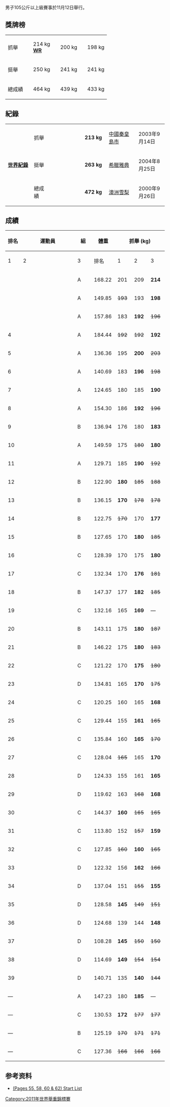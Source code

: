 {{WWC2011}}
{{main|2011年世界舉重錦標賽}}
男子105公斤以上級賽事於11月12日舉行。

==獎牌榜==
{| {{MedalistTable|type=項目|columns=2|width=250|labelwidth=100}}
|-
|抓舉 
|{{flagIOC2medalist|[[贝赫达德·萨利米-库尔达西亚比|贝赫达德·萨利米-库尔达西亚比]]|IRI|2011年世界舉重錦標賽}} || 214 kg<br>'''[[List_of_world_records_in_Olympic_weightlifting|WR]]'''
|{{flagIOC2medalist|[[Ihor_Shymechko|Ihor Shymechko]]|UKR|2011年世界舉重錦標賽}} || 200 kg
|{{flagIOC2medalist|[[阿努希-拉瓦尼·哈姆拉巴德|阿努希-拉瓦尼·哈姆拉巴德]]|IRI|2011年世界舉重錦標賽}} || 198 kg
|-
|挺舉
|{{flagIOC2medalist|[[贝赫达德·萨利米-库尔达西亚比|贝赫达德·萨利米-库尔达西亚比]]|IRI|2011年世界舉重錦標賽}} || 250 kg
|{{flagIOC2medalist|[[阿努希-拉瓦尼·哈姆拉巴德|阿努希-拉瓦尼·哈姆拉巴德]]|IRI|2011年世界舉重錦標賽}} || 241 kg
|{{flagIOC2medalist|[[全商扦|全商扦]]|KOR|2011年世界舉重錦標賽}} || 241 kg
|-
|總成績
|{{flagIOC2medalist|[[贝赫达德·萨利米-库尔达西亚比|贝赫达德·萨利米-库尔达西亚比]]|IRI|2011年世界舉重錦標賽}} || 464 kg
|{{flagIOC2medalist|[[阿努希-拉瓦尼·哈姆拉巴德|阿努希-拉瓦尼·哈姆拉巴德]]|IRI|2011年世界舉重錦標賽}} || 439 kg
|{{flagIOC2medalist|[[全商扦|全商扦]]|KOR|2011年世界舉重錦標賽}} || 433 kg
|}

==紀錄==
{| class="wikitable"
|-
|width=150 rowspan=3|'''[[舉重紀錄列表|世界紀錄]]'''
|width=85|抓舉
|width=230|{{flagathlete|[[海珊·拉扎扎德|海珊·拉扎扎德]]|IRI}}
|width=70|'''213 kg'''
|width=180|[[中國|中國]][[秦皇島市|秦皇島市]]
|width=130|2003年9月14日
|-
|挺舉
|{{flagathlete|[[海珊·拉扎扎德|海珊·拉扎扎德]]|IRI}}
|'''263 kg'''
|[[希臘|希臘]][[雅典|雅典]]
|2004年8月25日
|-
|總成績
|{{flagathlete|[[海珊·拉扎扎德|海珊·拉扎扎德]]|IRI}}
|'''472 kg'''
|[[澳洲|澳洲]][[悉尼|雪梨]]
|2000年9月26日
|}

==成績==
{|class = "wikitable" style="text-align:center;"
! rowspan=2 width=40|排名
! rowspan=2 width=250|運動員
! rowspan=2 width=50|組
! rowspan=2 width=60|體重
!colspan=4| 抓舉 (kg)
!colspan=4| 挺舉 (kg)
!rowspan=2 width=60| 總成績
|-
! width=40|1
! width=40|2
! width=40|3
! width=40|排名
! width=40|1
! width=40|2
! width=40|3
! width=40|排名
|-
|{{gold01}} ||align=left| {{flagathlete|[[贝赫达德·萨利米-库尔达西亚比|贝赫达德·萨利米-库尔达西亚比]]|IRI}} || A || 168.22 || 201 || 209 || '''214''' || {{gold01}}|| 241 || '''250''' || <s>260</s> || {{gold01}}|| '''464'''
|-
| {{silver02}}||align=left| {{flagathlete|[[阿努希-拉瓦尼·哈姆拉巴德|阿努希-拉瓦尼·哈姆拉巴德]]|IRI}} || A || 149.85 || <s>193</s>  || 193 || '''198''' || {{bronze03}}||   228 || 233 || '''241'''|| {{silver02}}|| '''439'''
|-
| {{bronze03}}||align=left| {{flagathlete|[[全商扦|全商扦]]|KOR}} || A || 157.86 || 183 || '''192''' || <s>196</s> || 6 || 232 || '''241''' || <s>254</s>|| {{bronze03}} || '''433'''
|-
| 4||align=left| {{flagathlete|[[Chingiz_Mogushkov|Chingiz Mogushkov]]|RUS}} || A || 184.44 || <s>192</s> || <s>192</s> || '''192''' || 7 || <s>233</s> || 233 || '''240''' || 4 ||  '''432'''
|-
| 5||align=left| {{flagathlete|[[Ihor_Shymechko|Ihor Shymechko]]|UKR}} || A || 136.36 || 195 || '''200''' || <s>203</s> || {{silver02}}|| <s>223</s> || 223 || '''230''' || 5 || '''430'''
|-
| 6||align=left| {{flagathlete|[[安容权|安容权]]|KOR}} || A || 140.69 || 183 || '''196''' || <s>198</s> || 4 || <s>222</s> || '''222''' || — || 11 || '''418'''
|-
| 7||align=left| {{flagathlete|[[Oleg_Proshak|Oleg Proshak]]|UKR}} || A || 124.65 || 180 || 185 || '''190''' || 8 || 215 || <s>222</s> || '''225''' || 9 || '''415'''
|-
| 8||align=left| {{flagathlete|[[Peter_Nagy_(weightlifter)|Peter Nagy]]|HUN}} || A || 154.30 || 186 || '''192''' || <s>196</s> || 5 || 215 || '''223''' || <s>226</s> || 10 || '''415'''
|-
| 9||align=left| {{flagathlete|[[Almir_Velagić|Almir Velagić]]|GER}} || B ||136.94  || 176 || 180 || '''183''' || 11 || 216 || 221 || '''228''' || 6 || '''411'''
|-
| 10||align=left| {{flagathlete|[[Itte_Detenamo|Itte Detenamo]]|NRU}} || A || 149.59 || 175 || <s>180</s> || '''180''' || 18 || 222 || '''228''' || <s>232</s> || 7 || '''408'''
|-
| 11||align=left| {{flagathlete|[[Mohamed_Abdel_Rahman_(weightlifter)|Mohamed Abdel Rahman]]|EGY}} || A || 129.71 || 185 || '''190''' || <s>192</s> || 9 || '''217''' || <s>225</s> || <s>226</s> || 15 || '''407'''
|-
| 12||align=left| {{flagathlete|[[Irakli_Turmanidze|Irakli Turmanidze]]|GEO}} || B || 122.90 || '''180''' || <s>185</s> || <s>188</s> || 13 || 210 || 215 || '''218''' || 14 || '''398'''
|-
| 13||align=left| {{flagathlete|[[陳士杰_(舉重運動員)|陳士杰]]|TPE}} || B || 136.15 || '''170''' || <s>178</s> || <s>178</s> || 25 || 215 || '''227''' || — || 8 || '''397'''
|-
| 14||align=left| {{flagathlete|[[Hojamuhammet_Toychyyev|Hojamuhammet Toychyyev]]|TKM}} || B || 122.75 || <s>170</s> || 170 || '''177''' || 19 || 210 || '''218''' || <s>223</s>  || 13 || '''395'''
|-
| 15||align=left| {{flagathlete|[[Hayk_Hakobyan|Hayk Hakobyan]]|ARM}} || B || 127.65 || 170 || '''180''' || <s>185</s> || 14 || 210 || '''215''' || <s>220</s> || 17 || '''395''' 
|-
| 16||align=left| {{flagathlete|[[Dzmitry_Vornik|Dzmitry Vornik]]|BLR}} || C || 128.39 || 170 || 175 || '''180''' || 15 || 205 || 210 || '''215''' || 18 || '''395'''
|-
| 17||align=left| {{flagathlete|[[Fernando_Reis|Fernando Reis]]|BRA}} || C || 132.34 || 170 || '''176''' || <s>181 || 20 || 207 || 212 || '''217''' || 16 || '''393'''
|-
| 18||align=left| {{flagathlete|[[Kazuomi_Ota|Kazuomi Ota]]|JPN}} || B || 147.37 || 177 || '''182''' || <s>185</s> || 12 || '''211''' || <s>215</s> || <s>215</s> || 21 || '''393'''
|-
| 19||align=left| {{flagathlete|[[George_Kobaladze|George Kobaladze]]|CAN}} || C || 132.16 || 165 || '''169''' || — || 26 || 215 || '''220''' || — || 12 || '''389'''
|-
| 20||align=left| {{flagathlete|[[Lasha_Talakhadze|Lasha Talakhadze]]|GEO}} || B || 143.11 || 175 || '''180''' || <s>187</s> || 16 || <s>207</s> || '''207''' || — || 25 || '''387'''
|-
| 21||align=left| {{flagathlete|[[Yauheni_Zharnasek|Yauheni Zharnasek]]|BLR}} || B || 146.22 || 175 || '''180''' || <s>183</s> || 17 || <s>206</s> || '''206''' || — || 26 || '''386'''
|-
| 22||align=left| {{flagathlete|[[Ondrej_Kružel|Ondrej Kružel]]|SVK}} || C || 121.22 || 170 || '''175''' || <s>180 || 21 || '''209''' || <s>214 || <s>214 || 22 || '''384'''
|-
| 23||align=left| {{flagathlete|[[Christian_Lopez_(weightlifter)|Christian Lopez]]|GUA}} || D || 134.81 || 165 || '''170''' || <s>175</s> || 24 || <s>202</s> || 202 || '''207''' || 24 || '''377'''
|-
| 24||align=left| {{flagathlete|[[Dmitriy_Kaplin|Dmitriy Kaplin]]|KAZ}} || C || 120.25 || 160 || 165 || '''168''' || 28 || 197 || 205 || '''208''' || 23 || '''376'''
|-
| 25||align=left| {{flagathlete|[[Yoel_Morales|Yoel Morales]]|VEN}} || C || 129.44 || 155 || '''161''' || <s>165 || 32 || 210 || '''215''' || <s>217</s> || 19 || '''376'''
|-
| 26||align=left| {{flagathlete|[[Julio_Arteaga|Julio Arteaga]]|ECU}} || C || 135.84 || 160 || '''165''' || <s>170 || 30 || 205 || '''211''' || <s>215 || 20 || '''376'''
|-
| 27||align=left| {{flagathlete|[[Ante_Vuković|Ante Vuković]]|CRO}} || C || 128.04 || <s>165 || 165 || '''170''' || 23 || 197 || '''202''' || <s>205 || 27 || '''372'''
|-
| 28||align=left| {{flagathlete|[[Igor_Olshanetskyi|Igor Olshanetskyi]]|ISR}} || D || 124.33 || 155 || 161 || '''165''' || 29 || 196 || '''201''' || <s>202</s> || 28 || '''366'''
|-
| 29||align=left| {{flagathlete|[[Zachary_Schluender|Zachary Schluender]]|USA}} || D || 119.62 || 163 || <s>168</s> || '''168''' || 27 || 190 || '''197''' || <s>202</s> || 31 || '''365'''
|-
| 30||align=left| {{flagathlete|[[Damon_Kelly|Damon Kelly]]|AUS}} || C || 144.37 || '''160''' || <s>165 || <s>165 || 34 || '''200''' || <s>208 || <s>208 || 29 ||  '''360'''
|-
| 31||align=left| {{flagathlete|[[Michal_Pokusa|Michal Pokusa]]|SVK}} || C || 113.80 || 152 || <s>157 || '''159''' || 35 || 193 || <s>197 || '''197''' || 30 || '''356'''
|-
| 32||align=left| {{flagathlete|[[Ragnar_Ohman|Ragnar Ohman]]|SWE}} || C || 127.85 || <s>160 || '''160''' || <s>165 || 33 || '''195''' || <s>202 || <s>202 || 32 || '''355'''
|-
| 33||align=left| {{flagathlete|[[Vincas_Slevinskis|Vincas Slevinskis]]|LTU}} || D || 122.32 || 156 || '''162''' || <s>166</s> || 31 || '''185''' || <s>190</s> || <s>190</s> || 37 || '''347'''
|-
| 34||align=left| {{flagathlete|[[Parminder_Phangura|Parminder Phangura]]|CAN}} || D || 137.04 || 151 || <s>155</s> || '''155''' || 36 || <s>190</s> || <s>190</s> || '''190''' || 35 || '''345'''
|-
| 35||align=left| {{flagathlete|[[Teemu_Roininen|Teemu Roininen]]|FIN}} || D || 128.58 || '''145''' || <s>149</s> || <s>151</s> || 40 || <s>190</s> || 190 || '''194''' || 33 ||  '''339'''
|-
| 36||align=left| {{flagathlete|[[Kumar_Sandeep|Kumar Sandeep]]|IND}} || D || 124.68 || 139 || 144 || '''148''' || 38 || 185 || '''190''' || <s>195</s> || 34 || '''338'''
|-
| 37||align=left| {{flagathlete|[[Artjoms_Ivanovs|Artjoms Ivanovs]]|LAT}} || D || 108.28 || '''145''' || <s>150</s> || <s>150</s> || 39 || 180 || '''185''' || <s>190</s> || 36 || '''330'''
|-
| 38||align=left| {{flagathlete|[[Singh_Rupinder|Singh Rupinder]]|IND}} || D || 114.69 || '''149''' || <s>154</s> || <s>154</s> || 37 || 175 || <s>180</s> || '''180''' || 38 || '''329'''
|-
| 39||align=left| {{flagathlete|[[Daniel_Nemani|Daniel Nemani]]|NIU}} || D || 140.71 || 135 || '''140''' || <s>144</s> || 41 || 165 || <s>172</s> || '''175''' || 39 || '''315'''
|-
| — ||align=left| {{flagathlete|[[Ruben_Aleksanyan|Ruben Aleksanyan]]|ARM}} || A || 147.23 || 180 || '''185''' || — || 10 || <s>240</s> || <s>240</s> || <s>240</s> || — || —
|-
| — ||align=left| {{flagathlete|[[Patrick_Mendes|Patrick Mendes]]|USA}} || C || 130.53 || '''172''' || <s>177 || <s>177 || 22 || <s>205 || <s>205 || <s>205 || — || —
|-
| — ||align=left| {{flagathlete|[[Jim_Gyllenhammar|Jim Gyllenhammar]]|SWE}} || B || 125.19 || <s>170</s> || <s>171</s> || <s>171</s> || — || — || — || — || — || —
|-
| — ||align=left| {{flagathlete|[[Carlos_Campos_(weightlifter)|Carlos Campos]]|CRC}} || C || 127.36 || <s>166 || <s>166 || <s>166 || — || — || — || — || — || —
|}

==参考资料==
{{reflist}}
*[http://www.iwf.net/events/2011/WWC_Paris/Start_Lists.pdf (Pages 55, 58, 60 & 62) Start List]{{Wayback|url=http://www.iwf.net/events/2011/WWC_Paris/Start_Lists.pdf |date=20111111153019 }}

[[Category:2011年世界舉重錦標賽|Category:2011年世界舉重錦標賽]]